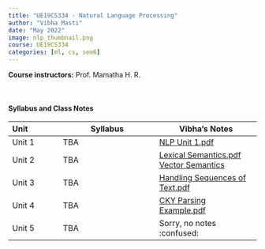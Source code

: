 ```yaml
---
title: "UE19CS334 - Natural Language Processing"
author: "Vibha Masti"
date: "May 2022"
image: nlp_thumbnail.png
course: UE19CS334
categories: [ml, cs, sem6]
---
```


**Course instructors:** Prof. Mamatha H. R.

<br>


#### Syllabus and Class Notes

| Unit              | Syllabus                         |       Vibha's Notes                |
| :---------------- | -------------------------------- | ---------------------------------- |
| Unit 1            |  TBA  | [NLP Unit 1.pdf](NLP%20Unit%201.pdf) |
| Unit 2            | TBA | [Lexical Semantics.pdf](Lexical%20Semantics.pdf) \
                            [Vector Semantics](Vector%20Semantics.pdf) |
| Unit 3            | TBA  | [Handling Sequences of Text.pdf](Handling%20Sequences%20of%20Text.pdf) |
| Unit 4            | TBA | [CKY Parsing Example.pdf](CKY%20Parsing%20Example.pdf) |
| Unit 5            | TBA | Sorry, no notes :confused: |


<br>


<!-- #### Textbooks: 

-  **T1**: "Learning PHP, MySQL & JavaScript", Robin Nixon. May 2018, 5th edition, O'Reilly Media, Inc.
-  **T2**: "Pro MERN Stack: Full Stack Web App Development with Mongo, Express, React, and Node", by Vasan Subramanian. March 2017, Apress

<br>

#### Reference Books:

- **R1**: "Beginning Node.js, Express & MongoDB Development", Greg Lim, July 2019
- **R2**: "Learning React, Functional Web Development with React and Redux", Alex Banks and Eve Porcello, May 2017, O'Reilly Media, Inc.

<br> -->
